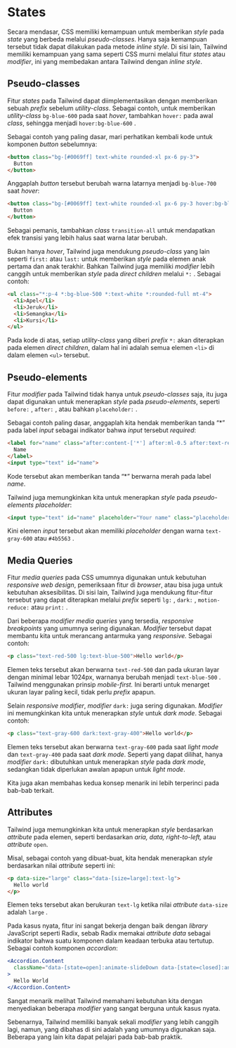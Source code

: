 # States

Secara mendasar, CSS memiliki kemampuan untuk memberikan *style* pada *state* yang berbeda melalui *pseudo-classes*. Hanya saja kemampuan tersebut tidak dapat dilakukan pada metode *inline style*. Di sisi lain, Tailwind memiliki kemampuan yang sama seperti CSS murni melalui fitur *states* atau *modifier*, ini yang membedakan antara Tailwind dengan *inline style*.

## Pseudo-classes

Fitur *states* pada Tailwind dapat diimplementasikan dengan memberikan sebuah *prefix* sebelum *utility-class*. Sebagai contoh, untuk memberikan *utility-class* `bg-blue-600` pada saat *hover*, tambahkan `hover:` pada awal *class*, sehingga menjadi `hover:bg-blue-600` .

Sebagai contoh yang paling dasar, mari perhatikan kembali kode untuk komponen *button* sebelumnya:

```html
<button class="bg-[#0069ff] text-white rounded-xl px-6 py-3">  
  Button  
</button>
```

Anggaplah *button* tersebut berubah warna latarnya menjadi `bg-blue-700` saat *hover*:

```html
<button class="bg-[#0069ff] text-white rounded-xl px-6 py-3 hover:bg-blue-700">  
  Button  
</button>
```

Sebagai pemanis, tambahkan *class* `transition-all` untuk mendapatkan efek transisi yang lebih halus saat warna latar berubah.

Bukan hanya *hover*, Tailwind juga mendukung *pseudo-class* yang lain seperti `first:` atau `last:` untuk memberikan *style* pada elemen anak pertama dan anak terakhir. Bahkan Tailwind juga memiliki *modifier* lebih canggih untuk memberikan *style* pada *direct children* melalui `*:` . Sebagai contoh:

```html
<ul class="*:p-4 *:bg-blue-500 *:text-white *:rounded-full mt-4">  
  <li>Apel</li>  
  <li>Jeruk</li>  
  <li>Semangka</li>  
  <li>Kursi</li>  
</ul>
```

Pada kode di atas, setiap *utility-class* yang diberi *prefix* `*:` akan diterapkan pada elemen *direct children*, dalam hal ini adalah semua elemen `<li>` di dalam elemen `<ul>` tersebut.

## Pseudo-elements

Fitur *modifier* pada Tailwind tidak hanya untuk *pseudo-classes* saja, itu juga dapat digunakan untuk menerapkan *style* pada *pseudo-elements*, seperti `before:` , `after:` , atau bahkan `placeholder:` .

Sebagai contoh paling dasar, anggaplah kita hendak memberikan tanda “*” pada label *input* sebagai indikator bahwa *input* tersebut *required*:

```html
<label for="name" class="after:content-['*'] after:ml-0.5 after:text-red-500">  
  Name  
</label>  
<input type="text" id="name">
```

Kode tersebut akan memberikan tanda “*” berwarna merah pada label *name*.

Tailwind juga memungkinkan kita untuk menerapkan *style* pada *pseudo-elements placeholder*:

```html
<input type="text" id="name" placeholder="Your name" class="placeholder:text-gray-600">
```

Kini elemen *input* tersebut akan memiliki *placeholder* dengan warna `text-gray-600` atau `#4b5563` .

## Media Queries

Fitur *media queries* pada CSS umumnya digunakan untuk kebutuhan *responsive web design*, pemeriksaan fitur di *browser*, atau bisa juga untuk kebutuhan aksesibilitas. Di sisi lain, Tailwind juga mendukung fitur-fitur tersebut yang dapat diterapkan melalui *prefix* seperti `lg:` , `dark:` , `motion-reduce:` atau `print:` .

Dari beberapa *modifier media queries* yang tersedia, *responsive breakpoints* yang umumnya sering digunakan. *Modifier* tersebut dapat membantu kita untuk merancang antarmuka yang *responsive.* Sebagai contoh:

```html
<p class="text-red-500 lg:text-blue-500">Hello world</p>
```

Elemen teks tersebut akan berwarna `text-red-500` dan pada ukuran layar dengan minimal lebar 1024px, warnanya berubah menjadi `text-blue-500` . Tailwind menggunakan prinsip *mobile-first.* Ini berarti untuk menarget ukuran layar paling kecil, tidak perlu *prefix* apapun.

Selain *responsive modifier*, *modifier* `dark:` juga sering digunakan. *Modifier* ini memungkinkan kita untuk menerapkan *style* untuk *dark mode*. Sebagai contoh:

```html
<p class="text-gray-600 dark:text-gray-400">Hello world</p>
```

Elemen teks tersebut akan berwarna `text-gray-600` pada saat *light mode* dan `text-gray-400` pada saat *dark mode*. Seperti yang dapat dilihat, hanya *modifier* `dark:` dibutuhkan untuk menerapkan *style* pada *dark mode*, sedangkan tidak diperlukan awalan apapun untuk *light mode*.

Kita juga akan membahas kedua konsep menarik ini lebih terperinci pada bab-bab terkait.

## Attributes

Tailwind juga memungkinkan kita untuk menerapkan *style* berdasarkan *attribute* pada elemen, seperti berdasarkan *aria, data, right-to-left,* atau *attribute* `open`.

Misal, sebagai contoh yang dibuat-buat, kita hendak menerapkan *style* berdasarkan nilai *attribute* seperti ini:

```html
<p data-size="large" class="data-[size=large]:text-lg">  
  Hello world  
</p>
```

Elemen teks tersebut akan berukuran `text-lg` ketika nilai *attribute* `data-size` adalah `large` .

Pada kasus nyata, fitur ini sangat bekerja dengan baik dengan *library* JavaScript seperti Radix, sebab Radix memakai *attribute data* sebagai indikator bahwa suatu komponen dalam keadaan terbuka atau tertutup. Sebagai contoh komponen *accordion*:

```jsx
<Accordion.Content  
  className="data-[state=open]:animate-slideDown data-[state=closed]:animate-slideUp]"  
>  
  Hello World  
</Accordion.Content>
```

Sangat menarik melihat Tailwind memahami kebutuhan kita dengan menyediakan beberapa *modifier* yang sangat berguna untuk kasus nyata.

Sebenarnya, Tailwind memiliki banyak sekali *modifier* yang lebih canggih lagi, namun, yang dibahas di sini adalah yang umumnya digunakan saja. Beberapa yang lain kita dapat pelajari pada bab-bab praktik.
